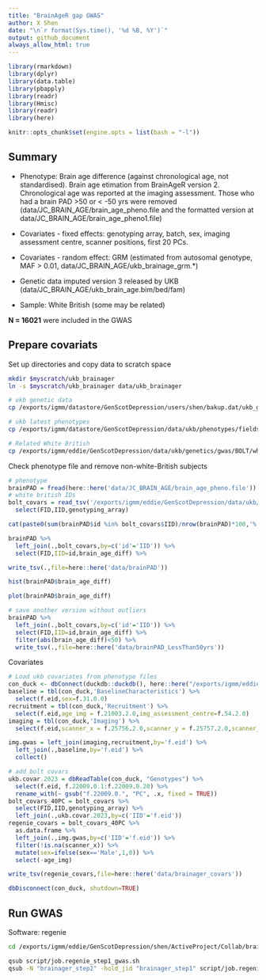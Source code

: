 ---
title: "BrainAgeR gap GWAS"
author: X Shen  
date: "\n`r format(Sys.time(), '%d %B, %Y')`"
output: github_document
always_allow_html: true
---

```{r library,echo=F,warning=F,error=F,message=F}
library(rmarkdown)
library(dplyr)
library(data.table)
library(pbapply)
library(readr)
library(Hmisc)
library(readr)
library(here)

knitr::opts_chunk$set(engine.opts = list(bash = "-l"))
```

## Summary

-   Phenotype: Brain age difference (against chronological age, not standardised). Brain age etimation from BrainAgeR version 2. Chronological age was reported at the imaging assessment. Those who had a brain PAD >50 or < -50 yrs were removed (data/JC_BRAIN_AGE/brain_age_pheno.file and the formatted version at data/JC_BRAIN_AGE/brain_age_pheno1.file)

-   Covariates - fixed effects: genotyping array, batch, sex, imaging assessment centre, scanner positions, first 20 PCs.

-   Covariates - random effect: GRM (estimated from autosomal genotype, MAF \> 0.01, data/JC_BRAIN_AGE/ukb_brainage_grm.\*)

-   Genetic data imputed version 3 released by UKB (data/JC_BRAIN_AGE/ukb_brain_age.bim/bed/fam)

-   Sample: White British (some may be related)

**N = 16021** were included in the GWAS

## Prepare covariats

Set up directories and copy data to scratch space

```{bash copy data from datastore (on a staging node), eval=F}
mkdir $myscratch/ukb_brainager
ln -s $myscratch/ukb_brainager data/ukb_brainager

# ukb genetic data
cp /exports/igmm/datastore/GenScotDepression/users/shen/bakup.dat/ukb_genotype/autosome.qc.maf01.hwe5e-6.geno02.mind02.snps* $myscratch/ukb_brainager

# ukb latest phenotypes
cp /exports/igmm/datastore/GenScotDepression/data/ukb/phenotypes/fields/2022-11-phenotypes-ukb670429-v0.7.1/ $myscratch/ukb_brainager

# Related White British
cp /exports/igmm/eddie/GenScotDepression/data/ukb/genetics/gwas/BOLT/whitebritish_centre_array_flashpcs_457k.tsv.gz data/

```

Check phenotype file and remove non-white-British subjects

```{r}
# phenotype
brainPAD = fread(here::here('data/JC_BRAIN_AGE/brain_age_pheno.file'))
# white british IDs
bolt_covars = read_tsv('/exports/igmm/eddie/GenScotDepression/data/ukb/genetics/gwas/BOLT/whitebritish_centre_array_flashpcs_457k.tsv.gz') %>% 
  select(FID,IID,genotyping_array)

cat(paste0(sum(brainPAD$id %in% bolt_covars$IID)/nrow(brainPAD)*100,'% of the sample are white British'))

brainPAD %>% 
  left_join(.,bolt_covars,by=c('id'='IID')) %>% 
  select(FID,IID=id,brain_age_diff) %>% 

write_tsv(.,file=here::here('data/brainPAD'))

hist(brainPAD$brain_age_diff)

plot(brainPAD$brain_age_diff)

# save another version without outliers
brainPAD %>% 
  left_join(.,bolt_covars,by=c('id'='IID')) %>% 
  select(FID,IID=id,brain_age_diff) %>% 
  filter(abs(brain_age_diff)<50) %>% 
  write_tsv(.,file=here::here('data/brainPAD_LessThan50yrs'))

```

Covariates

```{r load covariates for gwas}
# Load ukb covariates from phenotype files
con_duck <- dbConnect(duckdb::duckdb(), here::here("/exports/igmm/eddie/GenScotDepression/data/ukb/phenotypes/fields/2022-11-phenotypes-ukb670429-v0.7.1/ukb670429.duckdb"),read_only=T)
baseline = tbl(con_duck,'BaselineCharacteristics') %>% 
  select(f.eid,sex=f.31.0.0)
recruitment = tbl(con_duck,'Recruitment') %>% 
  select(f.eid,age_img = f.21003.2.0,img_assessment_centre=f.54.2.0)
imaging = tbl(con_duck,'Imaging') %>% 
  select(f.eid,scanner_x = f.25756.2.0,scanner_y = f.25757.2.0,scanner_z = f.25758.2.0,scanner_table = f.25759.2.0)

img.gwas = left_join(imaging,recruitment,by='f.eid') %>% 
  left_join(.,baseline,by='f.eid') %>% 
  collect() 

# add bolt covars
ukb.covar.2023 = dbReadTable(con_duck, "Genotypes") %>% 
  select(f.eid, f.22009.0.1:f.22009.0.20) %>% 
  rename_with(~ gsub("f.22009.0.", "PC", .x, fixed = TRUE))
bolt_covars_40PC = bolt_covars %>% 
  select(FID,IID,genotyping_array) %>% 
  left_join(.,ukb.covar.2023,by=c('IID'='f.eid'))
regenie_covars = bolt_covars_40PC %>% 
  as.data.frame %>% 
  left_join(.,img.gwas,by=c('IID'='f.eid')) %>% 
  filter(!is.na(scanner_x)) %>% 
  mutate(sex=ifelse(sex=='Male',1,0)) %>% 
  select(-age_img)

write_tsv(regenie_covars,file=here::here('data/brainager_covars'))

dbDisconnect(con_duck, shutdown=TRUE)
```


## Run GWAS

Software: regenie

```{bash}
cd /exports/igmm/eddie/GenScotDepression/shen/ActiveProject/Collab/brainager_gwas_ukb_2023

qsub script/job.regenie_step1_gwas.sh
qsub -N "brainager_step2" -hold_jid "brainager_step1" script/job.regenie_step2_gwas.sh

```

